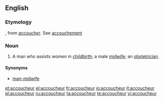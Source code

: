 ==English==

===Etymology===
{{etyl|fr}}, from ''[[accoucher]]''. See [[accouchement]]

===Noun===
{{en-noun}}

# {{medicine}} A man who assists women in [[childbirth]]; a male [[midwife]]; an [[obstetrician]].

====Synonyms====
*[[man-midwife]]

[[et:accoucheur]]
[[el:accoucheur]]
[[fr:accoucheur]]
[[io:accoucheur]]
[[it:accoucheur]]
[[pl:accoucheur]]
[[ru:accoucheur]]
[[ta:accoucheur]]
[[te:accoucheur]]
[[vi:accoucheur]]